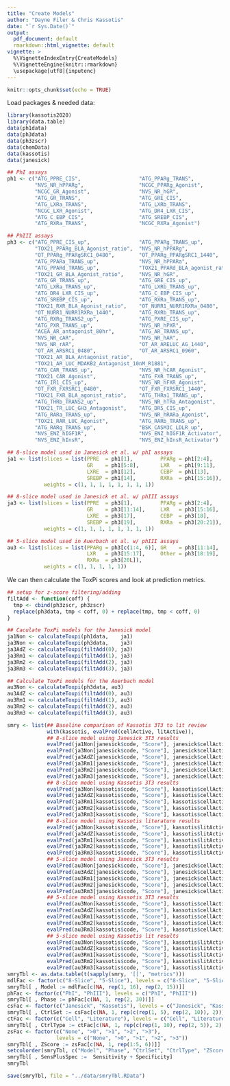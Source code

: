 ```yaml
---
title: "Create Models"
author: "Dayne Filer & Chris Kassotis"
date: "`r Sys.Date()`"
output: 
  pdf_document: default
  rmarkdown::html_vignette: default
vignette: >
  %\VignetteIndexEntry{CreateModels}
  %\VignetteEngine{knitr::rmarkdown}
  \usepackage[utf8]{inputenc}
---
```


```r
knitr::opts_chunk$set(echo = TRUE)
```

Load packages & needed data:

```r
library(kassotis2020)
library(data.table)
data(ph1data)
data(ph3data)
data(ph3zscr)
data(chemData)
data(kassotis)
data(janesick)
```


```r
## PhI assays
ph1 <- c("ATG_PPRE_CIS",                   "ATG_PPARg_TRANS",     
         "NVS_NR_hPPARg",                  "NCGC_PPARg_Agonist",    
         "NCGC_GR_Agonist",                "NVS_NR_hGR", 
         "ATG_GR_TRANS",                   "ATG_GRE_CIS",         
         "ATG_LXRa_TRANS",                 "ATG_LXRb_TRANS",        
         "NCGC_LXR_Agonist",               "ATG_DR4_LXR_CIS", 
         "ATG_C_EBP_CIS",                  "ATG_SREBP_CIS",       
         "ATG_RXRa_TRANS",                 "NCGC_RXRa_Agonist")

## PhIII assays
ph3 <- c("ATG_PPRE_CIS_up",                "ATG_PPARg_TRANS_up",  
         "TOX21_PPARg_BLA_Agonist_ratio",  "NVS_NR_hPPARg",          
         "OT_PPARg_PPARgSRC1_0480",        "OT_PPARg_PPARgSRC1_1440", 
         "ATG_PPARa_TRANS_up",             "NVS_NR_hPPARa",
         "ATG_PPARd_TRANS_up",             "TOX21_PPARd_BLA_agonist_ratio",
         "TOX21_GR_BLA_Agonist_ratio",     "NVS_NR_hGR", 
         "ATG_GR_TRANS_up",                "ATG_GRE_CIS_up",
         "ATG_LXRa_TRANS_up",              "ATG_LXRb_TRANS_up",
         "ATG_DR4_LXR_CIS_up",             "ATG_C_EBP_CIS_up", 
         "ATG_SREBP_CIS_up",               "ATG_RXRa_TRANS_up",
         "TOX21_RXR_BLA_Agonist_ratio",    "OT_NURR1_NURR1RXRa_0480",
         "OT_NURR1_NURR1RXRa_1440",        "ATG_RXRb_TRANS_up",
         "ATG_RXRg_TRANS2_up",             "ATG_PXRE_CIS_up",
         "ATG_PXR_TRANS_up",               "NVS_NR_hPXR",
         "ACEA_AR_antagonist_80hr",        "ATG_AR_TRANS_up",
         "NVS_NR_cAR",                     "NVS_NR_hAR", 
         "NVS_NR_rAR",                     "OT_AR_ARELUC_AG_1440",
         "OT_AR_ARSRC1_0480",              "OT_AR_ARSRC1_0960", 
         "TOX21_AR_BLA_Antagonist_ratio", 
         "TOX21_AR_LUC_MDAKB2_Antagonist_10nM_R1881",
         "ATG_CAR_TRANS_up",               "NVS_NR_hCAR_Agonist",
         "TOX21_CAR_Agonist",              "ATG_FXR_TRANS_up",
         "ATG_IR1_CIS_up",                 "NVS_NR_hFXR_Agonist", 
         "OT_FXR_FXRSRC1_0480",            "OT_FXR_FXRSRC1_1440",
         "TOX21_FXR_BLA_agonist_ratio",    "ATG_THRa1_TRANS_up",
         "ATG_THRb_TRANS2_up",             "NVS_NR_hTRa_Antagonist",
         "TOX21_TR_LUC_GH3_Antagonist",    "ATG_DR5_CIS_up",
         "ATG_RARa_TRANS_up",              "NVS_NR_hRARa_Agonist",
         "TOX21_RAR_LUC_Agonist",          "ATG_RARb_TRANS_up",
         "ATG_RARg_TRANS_up",              "BSK_CASM3C_LDLR_up",
         "NVS_ENZ_hIGF1R",                 "NVS_ENZ_hIGF1R_Activator", 
         "NVS_ENZ_hInsR",                  "NVS_ENZ_hInsR_Activator")

## 8-slice model used in Janesick et al. w/ phI assays
ja1 <- list(slices = list(PPRE  = ph1[1],         PPARg = ph1[2:4], 
                          GR    = ph1[5:8],       LXR   = ph1[9:11], 
                          LXRE  = ph1[12],        CEBP  = ph1[13],
                          SREBP = ph1[14],        RXRa  = ph1[15:16]), 
            weights = c(1, 1, 1, 1, 1, 1, 1, 1))

## 8-slice model used in Janesick et al. w/ phIII assays
ja3 <- list(slices = list(PPRE  = ph3[1],         PPARg = ph3[2:4], 
                          GR    = ph3[11:14],     LXR   = ph3[15:16], 
                          LXRE  = ph3[17],        CEBP  = ph3[18],
                          SREBP = ph3[19],        RXRa  = ph3[20:21]), 
            weights = c(1, 1, 1, 1, 1, 1, 1, 1))

## 5-slice model used in Auerbach et al. w/ phIII assays
au3 <- list(slices = list(PPARg = ph3[c(1:4, 6)], GR    = ph3[11:14], 
                          LXR   = ph3[15:17],     Other = ph3[18:19], 
                          RXRa  = ph3[20L]),
            weights = c(1, 1, 1, 1, 1))
```

We can then calculate the ToxPi scores and look at prediction metrics.

```r
## setup for z-score filtering/adding
filtAdd <- function(coff) {
  tmp <- cbind(ph3zscr, ph3zscr)
  replace(ph3data, tmp < coff, 0) + replace(tmp, tmp < coff, 0)
}

## Caculate ToxPi models for the Janesick model
ja1Non <- calculateToxpi(ph1data,    ja1)
ja3Non <- calculateToxpi(ph3data,    ja3)
ja3AdZ <- calculateToxpi(filtAdd(0), ja3)
ja3Rm1 <- calculateToxpi(filtAdd(1), ja3)
ja3Rm2 <- calculateToxpi(filtAdd(2), ja3)
ja3Rm3 <- calculateToxpi(filtAdd(3), ja3)

## Calculate ToxPi models for the Auerbach model
au3Non <- calculateToxpi(ph3data, au3)
au3AdZ <- calculateToxpi(filtAdd(0), au3)
au3Rm1 <- calculateToxpi(filtAdd(1), au3)
au3Rm2 <- calculateToxpi(filtAdd(2), au3)
au3Rm3 <- calculateToxpi(filtAdd(3), au3)
```

```r
smry <- list(## Baseline comparison of Kassotis 3T3 to lit review
             with(kassotis, evalPred(cellActive, litActive)),
             ## 8-slice model using Janesick 3T3 results
             evalPred(ja1Non[janesick$code, "Score"], janesick$cellActive),
             evalPred(ja3Non[janesick$code, "Score"], janesick$cellActive),
             evalPred(ja3AdZ[janesick$code, "Score"], janesick$cellActive),
             evalPred(ja3Rm1[janesick$code, "Score"], janesick$cellActive),
             evalPred(ja3Rm2[janesick$code, "Score"], janesick$cellActive),
             evalPred(ja3Rm3[janesick$code, "Score"], janesick$cellActive),
             ## 8-slice model using Kassotis 3T3 results
             evalPred(ja3Non[kassotis$code, "Score"], kassotis$cellActive),
             evalPred(ja3AdZ[kassotis$code, "Score"], kassotis$cellActive),
             evalPred(ja3Rm1[kassotis$code, "Score"], kassotis$cellActive),
             evalPred(ja3Rm2[kassotis$code, "Score"], kassotis$cellActive),
             evalPred(ja3Rm3[kassotis$code, "Score"], kassotis$cellActive),
             ## 8-slice model using Kassotis literature results
             evalPred(ja3Non[kassotis$code, "Score"], kassotis$litActive),
             evalPred(ja3AdZ[kassotis$code, "Score"], kassotis$litActive),
             evalPred(ja3Rm1[kassotis$code, "Score"], kassotis$litActive),
             evalPred(ja3Rm2[kassotis$code, "Score"], kassotis$litActive),
             evalPred(ja3Rm3[kassotis$code, "Score"], kassotis$litActive),
             ## 5-slice model using Janesick 3T3 results
             evalPred(au3Non[janesick$code, "Score"], janesick$cellActive),
             evalPred(au3AdZ[janesick$code, "Score"], janesick$cellActive),
             evalPred(au3Rm1[janesick$code, "Score"], janesick$cellActive),
             evalPred(au3Rm2[janesick$code, "Score"], janesick$cellActive),
             evalPred(au3Rm3[janesick$code, "Score"], janesick$cellActive),
             ## 5-slice model using Kassotis 3T3 results
             evalPred(au3Non[kassotis$code, "Score"], kassotis$cellActive),
             evalPred(au3AdZ[kassotis$code, "Score"], kassotis$cellActive),
             evalPred(au3Rm1[kassotis$code, "Score"], kassotis$cellActive),
             evalPred(au3Rm2[kassotis$code, "Score"], kassotis$cellActive),
             evalPred(au3Rm3[kassotis$code, "Score"], kassotis$cellActive),
             ## 5-slice model using Kassotis lit results
             evalPred(au3Non[kassotis$code, "Score"], kassotis$litActive),
             evalPred(au3AdZ[kassotis$code, "Score"], kassotis$litActive),
             evalPred(au3Rm1[kassotis$code, "Score"], kassotis$litActive),
             evalPred(au3Rm2[kassotis$code, "Score"], kassotis$litActive),
             evalPred(au3Rm3[kassotis$code, "Score"], kassotis$litActive))
smryTbl <- as.data.table(t(sapply(smry, '[[', "metrics")))
mdlFac <- factor(c("8-Slice", "5-Slice"), levels = c("8-Slice", "5-Slice"))
smryTbl[ , Model := mdlFac[c(NA, rep(1, 16), rep(2, 15))]]
phFac <- factor(c("PhI", "PhIII"), levels = c("PhI", "PhIII"))
smryTbl[ , Phase := phFac[c(NA, 1, rep(2, 30))]]
csFac <- factor(c("Janesick", "Kassotis"), levels = c("Janesick", "Kassotis"))
smryTbl[ , CtrlSet := csFac[c(NA, 1, rep(c(rep(1, 5), rep(2, 10)), 2))]]
ctFac <- factor(c("Cell", "Literature"), levels = c("Cell", "Literature"))
smryTbl[ , CtrlType := ctFac[c(NA, 1, rep(c(rep(1, 10), rep(2, 5)), 2))]]
zsFac <- factor(c("None", ">0", ">1", ">2", ">3"), 
                levels = c("None", ">0", ">1", ">2", ">3"))
smryTbl[ , ZScore := zsFac[c(NA, 1, rep(1:5, 6))]]
setcolorder(smryTbl, c("Model", "Phase", "CtrlSet", "CtrlType", "ZScore"))
smryTbl[ , SensPlusSpec :=  Sensitivity + Specificity]
smryTbl
```

```r
save(smryTbl, file = "../data/smryTbl.RData")
```





